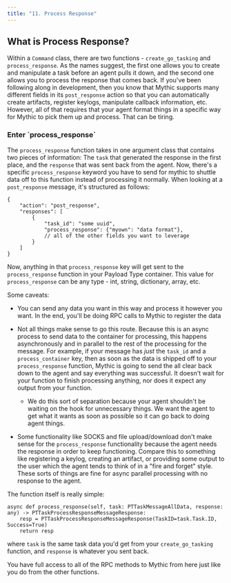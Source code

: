 ```yaml
---
title: "11. Process Response"
---
```



## What is Process Response?

Within a `Command` class, there are two functions - `create_go_tasking` and `process_response`. As the names suggest, the first one allows you to create and manipulate a task before an agent pulls it down, and the second one allows you to process the response that comes back. If you've been following along in development, then you know that Mythic supports many different fields in its `post_response` action so that you can automatically create artifacts, register keylogs, manipulate callback information, etc. However, all of that requires that your agent format things in a specific way for Mythic to pick them up and process. That can be tiring.

### Enter \`process\_response\`

The `process_response` function takes in one argument class that contains two pieces of information: The `task` that generated the response in the first place, and the `response` that was sent back from the agent. Now, there's a specific `process_response` keyword you have to send for mythic to shuttle data off to this function instead of processing it normally. When looking at a `post_response` message, it's structured as follows:

```
{
    "action": "post_response",
    "responses": [
        {
            "task_id": "some uuid",
            "process_response": {"myown": "data format"},
            // all of the other fields you want to leverage
        }
    ]
}
```

Now, anything in that `process_response` key will get sent to the `process_response` function in your Payload Type container. This value for `process_response` can be any type - int, string, dictionary, array, etc.

Some caveats:

* You can send any data you want in this way and process it however you want. In the end, you'll be doing RPC calls to Mythic to register the data

* Not all things make sense to go this route. Because this is an async process to send data to the container for processing, this happens asynchronously and in parallel to the rest of the processing for the message. For example, if your message has *just* the `task_id` and a `process_container` key, then as soon as the data is shipped off to your `process_response` function, Mythic is going to send the all clear back down to the agent and say everything was successful. It doesn't wait for your function to finish processing anything, nor does it expect any output from your function.

  * We do this sort of separation because your agent shouldn't be waiting on the hook for unnecessary things. We want the agent to get what it wants as soon as possible so it can go back to doing agent things.

* Some functionality like SOCKS and file upload/download don't make sense for the `process_response` functionality because the agent needs the response in order to keep functioning. Compare this to something like registering a keylog, creating an artifact, or providing some output to the user which the agent tends to think of in a "fire and forget" style. These sorts of things are fine for async parallel processing with no response to the agent.

The function itself is really simple:

```
async def process_response(self, task: PTTaskMessageAllData, response: any) -> PTTaskProcessResponseMessageResponse:
    resp = PTTaskProcessResponseMessageResponse(TaskID=task.Task.ID, Success=True)
    return resp
```

where `task` is the same task data you'd get from your `create_go_tasking` function, and `response` is whatever you sent back.

You have full access to all of the RPC methods to Mythic from here just like you do from the other functions.


